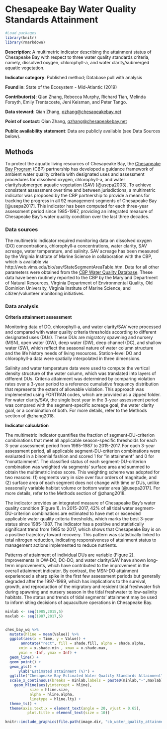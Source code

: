 # Chesapeake Bay Water Quality Standards Attainment


```r

#Load packages
library(knitr)
library(rmarkdown)

```
**Description**: A multimetric indicator describing the attainment status of Chesapeake Bay with respect to three water quality standards criteria, namely, dissolved oxygen, chlorophyll-a, and water clarity/submerged aquatic vegetation. 

**Indicator category**: Published method; Database pull with analysis

**Found in**: State of the Ecosystem - Mid-Atlantic (2019)

**Contributor(s)**: Qian Zhang, Rebecca Murphy, Richard Tian, Melinda Forsyth, Emily Trentacoste, Jeni Keisman, and Peter Tango. 
  
**Data steward**: Qian Zhang, <qzhang@chesapeakebay.net>
  
**Point of contact**: Qian Zhang, <qzhang@chesapeakebay.net>
  
**Public availability statement**: Data are publicly available (see Data Sources below).

## Methods

To protect the aquatic living resources of Chesapeake Bay, the [Chesapeake Bay Program](https://www.chesapeakebay.net/) (CBP) partnership has developed a guidance framework of ambient water quality criteria with designated uses and assessment procedures for dissolved oxygen, chlorophyll-a, and water clarity/submerged aquatic vegetation (SAV) [@usepa2003]. To achieve consistent assessment over time and between jurisdictions, a multimetric indicator was proposed by the CBP partnership to provide a means for tracking the progress in all 92 management segments of Chesapeake Bay [@usepa2017]. This indicator has been computed for each three-year assessment period since 1985-1987, providing an integrated measure of Chesapeake Bay’s water quality condition over the last three decades.

### Data sources

The multimetric indicator required monitoring data on dissolved oxygen (DO) concentrations, chlorophyll-a concentrations, water clarity, SAV acreage, water temperature, and salinity. SAV acreage has been measured by the Virginia Institute of Marine Science in collaboration with the CBP, which is available via http://web.vims.edu/bio/sav/StateSegmentAreaTable.htm. Data for all other parameters were obtained from the [CBP Water Quality Database](http://www.chesapeakebay.net/data/downloads/cbp_water_quality_database_1984_present). These data have been routinely reported to the CBP by the Maryland Department of Natural Resources, Virginia Department of Environmental Quality, Old Dominion University, Virginia Institute of Marine Science, and citizen/volunteer monitoring initiatives.

### Data analysis

**Criteria attainment assessment**

Monitoring data of DO, chlorophyll-a, and water clarity/SAV were processed and compared with water quality criteria thresholds according to different designated uses (DUs). These DUs are migratory spawning and nursery (MSN), open water (OW), deep water (DW), deep channel (DC), and shallow water (SW), which reflect the seasonal nature of water column structure and the life history needs of living resources. Station-level DO and chlorophyll-a data were spatially interpolated in three dimensions.

Salinity and water temperature data were used to compute the vertical density structure of the water column, which was translated into layers of different DUs. Criteria attainment was determined by comparing violation rates over a 3-year period to a reference cumulative frequency distribution that represents the extent of allowable violation. This approach was implemented using FORTRAN codes, which are provided as a zipped folder. For water clarity/SAV, the single best year in the 3-year assessment period was compared with the segment-specific acreage goal, the water clarity goal, or a combination of both. For more details, refer to the Methods section of @zhang2018.

**Indicator calculation**

The multimetric indicator quantifies the fraction of segment-DU-criterion combinations that meet all applicable season-specific thresholds for each 3-year assessment period from 1985-1987 to 2015-2017. For each 3-year assessment period, all applicable segment-DU-criterion combinations were evaluated in a binomial fashion and scored 1 for “in attainment” and 0 for “nonattainment”. The classified status of each segment-DU-criterion combination was weighted via segments’ surface area and summed to obtain the multimetric index score. This weighting scheme was adopted for two reasons: (1) segments vary in size over four orders of magnitude, and (2) surface area of each segment does not change with time or DUs, unlike seasonally variable habitat volume or bottom water area [@usepa2017]. For more details, refer to the Methods section of @zhang2018.

The indicator provides an integrated measure of Chesapeake Bay’s water quality condition (Figure 1). In 2015-2017, 42% of all tidal water segment-DU-criterion combinations are estimated to have met or exceeded applicable water quality criteria thresholds, which marks the best 3-year status since 1985-1987. The indicator has a positive and statistically significant trend from 1985 to 2017, which shows that Chesapeake Bay is on a positive trajectory toward recovery. This pattern was statistically linked to total nitrogen reduction, indicating responsiveness of attainment status to management 
actions implemented to reduce nutrients. 

Patterns of attainment of individual DUs are variable (Figure 2). Improvements in OW-DO, DC-DO, and water clarity/SAV have shown long-term improvements, which have contributed to the improvement in the overall attainment indicator. By contrast, the MSN-DO attainment experienced a sharp spike in the first few assessment periods but generally degraded after the 1997-1999, which has implications to the survival, growth, and reproduction of the migratory and resident tidal freshwater fish during spawning and nursery season in the tidal freshwater to low-salinity habitats. The status and trends of tidal segments’ attainment may be used to inform siting decisions of aquaculture operations in Chesapeake Bay.

```r

minlab <- seq(1985,2015,5)
maxlab <- seq(1987,2017,5)


ches_bay_wq %>% 
  mutate(hline = mean(Value)) %>% 
  ggplot(aes(x = Time, y = Value)) +
       annotate("rect", fill = shade.fill, alpha = shade.alpha,
      xmin = x.shade.min , xmax = x.shade.max,
      ymin = -Inf, ymax = Inf) +
  geom_line() +
  geom_point() +
  geom_gls() +
      ylab("Estimated attainment (%)") +
  ggtitle("Chesapeake Bay Estimated Water Quality Standards Attainment") +
  scale_x_continuous(breaks = minlab,labels = paste0(minlab,"-",maxlab),expand = c(0.01, 0.01)) +
    geom_hline(aes(yintercept = hline),
           size = hline.size,
           alpha = hline.alpha,
           linetype = hline.lty) +
  theme_ts() +
  theme(axis.text.x = element_text(angle = 20, vjust = 0.65),
          plot.title = element_text(size = 10))
```

```r

knitr::include_graphics(file.path(image.dir, "cb_water_quality_attainment.png"))

```

